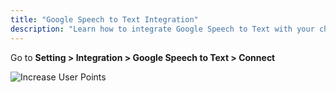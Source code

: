 ```yaml
---
title: "Google Speech to Text Integration"
description: "Learn how to integrate Google Speech to Text with your chatbot."
---
```



Go to **Setting \> Integration \> Google Speech to Text \> Connect**

![Increase User Points](https://s3.amazonaws.com/cdn.freshdesk.com/data/helpdesk/attachments/production/150041217781/original/SQ5iKd-ZUyni-8gKxSi-RXHcuwUZw_2P1Q.png?1702039555)